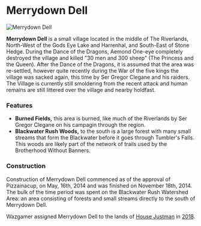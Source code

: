 

# Merrydown Dell

<Image src="https://cdn.sanity.io/images/1as7cn02/production/9bc592618e905b64b111449ef612203c7aa9d5f0-1000x650.png?w=976&h=350&fit=crop&crop=center&auto=format" alt="Merrydown Dell" width={976} height={350}  />

<ProjectDetails
  floatRight
  region="Riverlands"
  house="House Justman"
  type="Village"
  status="Completed"
  warp="/warp merrydowndell"
  projectLead="Mamorb"
  dateStarted="May 16, 2014"
  dateCompleted="May 16, 2014"
/>

**Merrydown Dell** is a small village located in the middle of The Riverlands, North-West of the Gods Eye Lake and Harrenhal, and South-East of Stone Hedge. During the Dance of the Dragons, Aemond One-eye completely destroyed the village and killed "30 men and 300 sheep" (The Princess and the Queen). After the Dance of the Dragons, it is assumed that the area was re-settled, however quite recently during the War of the five kings the village was sacked again, this time by Ser Gregor Clegane and his raiders. The Village is currently still smoldering from the recent attack and human remains are still littered over the village and nearby holdfast.

### Features

* **Burned Fields,** this area is burned, like much of the Riverlands by Ser Gregor Clegane on his campagin through the region.
* **Blackwater Rush Woods,** to the south is a large forest with many small streams that form the Blackwater before it goes through Tumbler's Falls. This woods are likely part of the network of trails used by the Brotherhood Without Banners.

### Construction

Construction of Merrydown Dell commenced as of the approval of Pizzainacup, on May, 16th, 2014 and was finished on November 18th, 2014. The bulk of the time period was spent on the Blackwater Rush Watershed Area: an area consisting of forests and small streams directly to the south of Merrydown Dell.

Wazgamer assigned Merrydown Dell to the lands of [House Justman](https://awoiaf.westeros.org/index.php/House_Justman) in [2018](http://forum.westeroscraft.com/threads/discussion-of-re-organising-projects-for-list-of-projects-document.1186/post-5172).